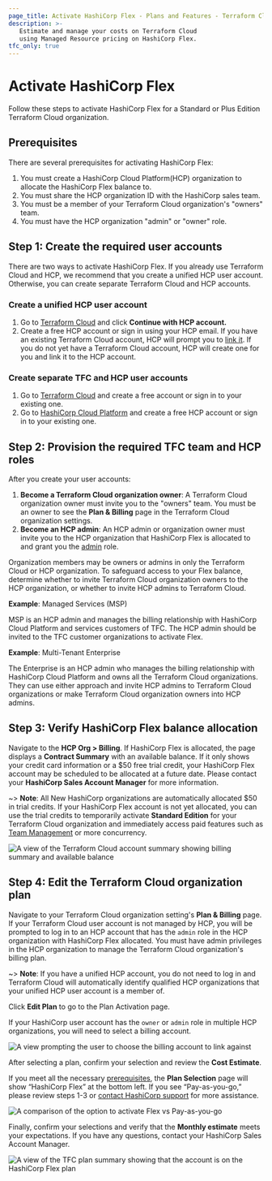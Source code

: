 ```yaml
---
page_title: Activate HashiCorp Flex - Plans and Features - Terraform Cloud
description: >-
   Estimate and manage your costs on Terraform Cloud 
   using Managed Resource pricing on HashiCorp Flex.
tfc_only: true
---
```


# Activate HashiCorp Flex

Follow these steps to activate HashiCorp Flex for a Standard or Plus Edition Terraform Cloud organization. 

## Prerequisites

There are several prerequisites for activating HashiCorp Flex:

1. You must create a HashiCorp Cloud Platform(HCP) organization to allocate the HashiCorp Flex balance to.
1. You must share the HCP organization ID with the HashiCorp sales team. 
1. You must be a member of your Terraform Cloud organization's "owners" team.
1. You must have the HCP organization "admin" or "owner" role.

## Step 1: Create the required user accounts

There are two ways to activate HashiCorp Flex. If you already use Terraform Cloud and HCP, we recommend that you create a unified HCP user account. Otherwise, you can create separate Terraform Cloud and HCP accounts.

### Create a unified HCP user account

1. Go to [Terraform Cloud](https://app.terraform.io) and click **Continue with HCP account.** 
1. Create a free HCP account or sign in using your HCP email. If you have an existing Terraform Cloud account, HCP will prompt you to [link it](https://developer.hashicorp.com/terraform/cloud-docs/users-teams-organizations/users#linked-hcp-and-terraform-cloud-accounts). If you do not yet have a Terraform Cloud account, HCP will create one for you and link it to the HCP account.  

### Create separate TFC and HCP user accounts

1. Go to [Terraform Cloud](https://app.terraform.io) and create a free account or sign in to your existing one. 
1. Go to [HashiCorp Cloud Platform](https://cloud.hashicorp.com) and create a free HCP account or sign in to your existing one.  

## Step 2: Provision the required TFC team and HCP roles

After you create your user accounts:

1. **Become a Terraform Cloud organization owner**: A Terraform Cloud organization owner must invite you to the "owners" team. You must be an owner to see the **Plan & Billing** page in the Terraform Cloud organization settings.
1. **Become an HCP admin**: An HCP admin or organization owner must invite you to the HCP organization that HashiCorp Flex is allocated to and grant you the [admin](https://developer.hashicorp.com/hcp/docs/hcp/admin/iam/users#organization-role) role. 

Organization members may be owners or admins in only the Terraform Cloud or HCP organization. To safeguard access to your Flex balance, determine whether to invite Terraform Cloud organization owners to the HCP organization, or whether to invite HCP admins to Terraform Cloud.  

**Example**: Managed Services (MSP)

MSP is an HCP admin and manages the billing relationship with HashiCorp Cloud Platform and services customers of TFC.  The HCP admin should be invited to the TFC customer organizations to activate Flex.

**Example**: Multi-Tenant Enterprise

The Enterprise is an HCP admin who manages the billing relationship with HashiCorp Cloud Platform and owns all the Terraform Cloud organizations. They can use either approach and invite HCP admins to Terraform Cloud organizations or make Terraform Cloud organization owners into HCP admins.


## Step 3: Verify HashiCorp Flex balance allocation

Navigate to the **HCP Org > Billing**.  If HashiCorp Flex is allocated, the page displays a **Contract Summary** with an available balance. If it only shows your credit card information or a $50 free trial credit, your HashiCorp Flex account may be scheduled to be allocated at a future date. Please contact your **HashiCorp Sales Account Manager** for more information.


~> **Note**: All New HashiCorp organizations are automatically allocated $50 in trial credits. If your HashiCorp Flex account is not yet allocated, you can use the trial credits to temporarily activate **Standard Edition** for your Terraform Cloud organization and immediately access paid features such as [Team Management](https://developer.hashicorp.com/terraform/cloud-docs/users-teams-organizations/teams) or more concurrency.

![A view of the Terraform Cloud account summary showing billing summary and available balance](/img/docs/tfc-account-summary.png)

## Step 4: Edit the Terraform Cloud organization plan

Navigate to your Terraform Cloud organization setting's **Plan & Billing** page. If your Terraform Cloud user account is not managed by HCP, you will be prompted to log in to an HCP account that has the `admin` role in the HCP organization with HashiCorp Flex allocated. You must have admin privileges in the HCP organization to manage the Terraform Cloud organization's billing plan.  

~> **Note**: If you have a unified HCP account, you do not need to log in and Terraform Cloud will automatically identify qualified HCP organizations that your unified HCP user account is a member of.

Click **Edit Plan** to go to the Plan Activation page.  

If your HashiCorp user account has the `owner` or `admin` role in multiple HCP organizations, you will need to select a billing account.

![A view prompting the user to choose the billing account to link against](/img/docs/tfc-plan-org-select.png)

After selecting a plan, confirm your selection and review the **Cost Estimate**.

If you meet all the necessary [prerequisites](#prerequisites), the **Plan Selection** page will show “HashiCorp Flex” at the bottom left. If you see “Pay-as-you-go,” please review steps 1-3 or [contact HashiCorp support](https://support.hashicorp.com/hc/en-us/requests/new) for more assistance.

![A comparison of the option to activate Flex vs Pay-as-you-go](/img/docs/tfc-flex-vs-payg.png)

Finally, confirm your selections and verify that the **Monthly estimate** meets your expectations. If you have any questions, contact your HashiCorp Sales Account Manager.

![A view of the TFC plan summary showing that the account is on the HashiCorp Flex plan](/img/docs/tfc-plan-summary.png)
